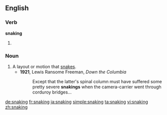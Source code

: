==English==

===Verb===
'''snaking'''

# {{present participle of|snake}}

===Noun===
{{en-noun}}

# A layout or motion that [[snake]]s.
#* '''1921''', Lewis Ransome Freeman, ''Down the Columbia''
#*: Except that the latter's spinal column must have suffered some pretty severe '''snakings''' when the camera-carrier went through corduroy bridges...

[[de:snaking]]
[[fr:snaking]]
[[ja:snaking]]
[[simple:snaking]]
[[ta:snaking]]
[[vi:snaking]]
[[zh:snaking]]